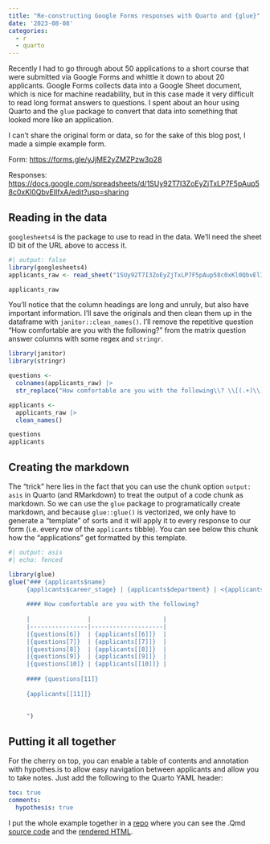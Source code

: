 ```yaml
---
title: "Re-constructing Google Forms responses with Quarto and {glue}"
date: '2023-08-08'
categories:
  - r
  - quarto
---
```


Recently I had to go through about 50 applications to a short course that were submitted via Google Forms and whittle it down to about 20 applicants.
Google Forms collects data into a Google Sheet document, which is nice for machine readability, but in this case made it very difficult to read long format answers to questions.
I spent about an hour using Quarto and the `glue` package to convert that data into something that looked more like an application.

I can't share the original form or data, so for the sake of this blog post, I made a simple example form.

Form: <https://forms.gle/yJjME2yZMZPzw3p28>

Responses: <https://docs.google.com/spreadsheets/d/1SUy92T7I3ZoEyZjTxLP7F5pAup58c0xKl0QbvElIfxA/edit?usp=sharing>

## Reading in the data

`googlesheets4` is the package to use to read in the data.
We'll need the sheet ID bit of the URL above to access it.

```r
#| output: false
library(googlesheets4)
applicants_raw <- read_sheet("1SUy92T7I3ZoEyZjTxLP7F5pAup58c0xKl0QbvElIfxA")

```

```r
applicants_raw
```

You'll notice that the column headings are long and unruly, but also have important information.
I'll save the originals and then clean them up in the dataframe with `janitor::clean_names()`.
I'll remove the repetitive question "How comfortable are you with the following?" from the matrix question answer columns with some regex and `stringr`.

```r
library(janitor)
library(stringr)

questions <-
  colnames(applicants_raw) |> 
  str_replace("How comfortable are you with the following\\? \\[(.+)\\]", "\\1")

applicants <- 
  applicants_raw |> 
  clean_names()

questions
applicants
```

## Creating the markdown

The "trick" here lies in the fact that you can use the chunk option `output: asis` in Quarto (and RMarkdown) to treat the output of a code chunk as markdown.
So we can use the `glue` package to programatically create markdown, and because `glue::glue()` is vectorized, we only have to generate a "template" of sorts and it will apply it to every response to our form (i.e. every row of the `applicants` tibble).
You can see below this chunk how the "applications" get formatted by this template.

```r
#| output: asis
#| echo: fenced

library(glue)
glue("### {applicants$name}
     {applicants$career_stage} | {applicants$department} | <{applicants$email}>
     
     #### How comfortable are you with the following? 
     
     |                |                    |
     |----------------|--------------------|
     |{questions[6]}  | {applicants[[6]]}  |
     |{questions[7]}  | {applicants[[7]]}  |
     |{questions[8]}  | {applicants[[8]]}  |
     |{questions[9]}  | {applicants[[9]]}  |
     |{questions[10]} | {applicants[[10]]} |
     
     #### {questions[11]}
     
     {applicants[[11]]}
     
     
     ")

```

## Putting it all together

For the cherry on top, you can enable a table of contents and annotation with hypothes.is to allow easy navigation between applicants and allow you to take notes.
Just add the following to the Quarto YAML header:

``` yaml
toc: true
comments: 
  hypothesis: true
```

I put the whole example together in a [repo](https://github.com/Aariq/google-form-quarto) where you can see the .Qmd [source code](https://github.com/Aariq/google-form-quarto/blob/main/applications.qmd) and the [rendered HTML](https://aariq.github.io/google-form-quarto/).
